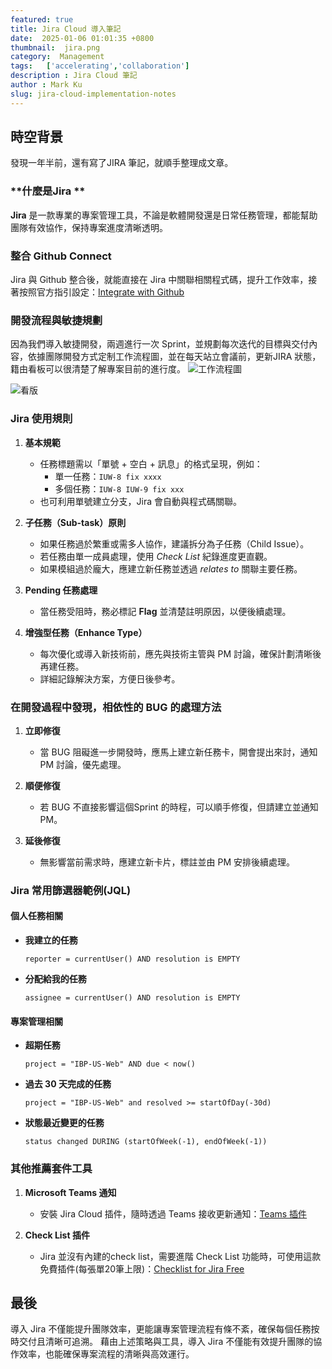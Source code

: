 ```yaml
---
featured: true
title: Jira Cloud 導入筆記
date:  2025-01-06 01:01:35 +0800
thumbnail:  jira.png
category:  Management   
tags:   ['accelerating','collaboration']
description : Jira Cloud 筆記
author : Mark Ku
slug: jira-cloud-implementation-notes
---
```

## 時空背景
發現一年半前，還有寫了JIRA 筆記，就順手整理成文章。

### **什麼是Jira **
**Jira** 是一款專業的專案管理工具，不論是軟體開發還是日常任務管理，都能幫助團隊有效協作，保持專案進度清晰透明。

### **整合 Github Connect**

Jira 與 Github 整合後，就能直接在 Jira 中關聯相關程式碼，提升工作效率，接著按照官方指引設定：[Integrate with Github](https://support.atlassian.com/jira-cloud-administration/docs/integrate-with-github/)

###  **開發流程與敏捷規劃**
因為我們導入敏捷開發，兩週進行一次 Sprint，並規劃每次迭代的目標與交付內容，依據團隊開發方式定制工作流程圖，並在每天站立會議前，更新JIRA 狀態，籍由看板可以很清楚了解專案目前的進行度。
![工作流程圖](workflow.png)

![看版](board.png)

### **Jira 使用規則**
1. **基本規範**
   - 任務標題需以「單號 + 空白 + 訊息」的格式呈現，例如：
     - 單一任務：`IUW-8 fix xxxx`
     - 多個任務：`IUW-8 IUW-9 fix xxx`
   - 也可利用單號建立分支，Jira 會自動與程式碼關聯。

2. **子任務（Sub-task）原則**
   - 如果任務過於繁重或需多人協作，建議拆分為子任務（Child Issue）。
   - 若任務由單一成員處理，使用 *Check List* 紀錄進度更直觀。
   - 如果模組過於龐大，應建立新任務並透過 *relates to* 關聯主要任務。

3. **Pending 任務處理**
   - 當任務受阻時，務必標記 **Flag** 並清楚註明原因，以便後續處理。

4. **增強型任務（Enhance Type）**
   - 每次優化或導入新技術前，應先與技術主管與 PM 討論，確保計劃清晰後再建任務。
   - 詳細記錄解決方案，方便日後參考。

### **在開發過程中發現，相依性的 BUG 的處理方法**

1. **立即修復**
   - 當 BUG 阻礙進一步開發時，應馬上建立新任務卡，開會提出來討，通知 PM 討論，優先處理。

2. **順便修復**
   - 若 BUG 不直接影響這個Sprint 的時程，可以順手修復，但請建立並通知PM。

3. **延後修復**
   - 無影響當前需求時，應建立新卡片，標註並由 PM 安排後續處理。

### **Jira 常用篩選器範例(JQL)**

#### **個人任務相關**
- **我建立的任務**
  ```
  reporter = currentUser() AND resolution is EMPTY
  ```
- **分配給我的任務**
  ```
  assignee = currentUser() AND resolution is EMPTY
  ```

#### **專案管理相關**
- **超期任務**
  ```
  project = "IBP-US-Web" AND due < now()
  ```
- **過去 30 天完成的任務**
  ```
  project = "IBP-US-Web" and resolved >= startOfDay(-30d)
  ```
- **狀態最近變更的任務**
  ```
  status changed DURING (startOfWeek(-1), endOfWeek(-1))
  ```

### **其他推薦套件工具**

1. **Microsoft Teams 通知**
   - 安裝 Jira Cloud 插件，隨時透過 Teams 接收更新通知：[Teams 插件](https://teams.microsoft.com/l/app/aa183fd9-7104-46c4-af9f-9ee9b81d717e?source=app-details-dialog)

2. **Check List 插件**
   - Jira 並沒有內建的check list，需要進階 Check List 功能時，可使用這款免費插件(每張單20筆上限)：[Checklist for Jira Free](https://marketplace.atlassian.com/apps/1223660/checklist-for-jira-free?tab=overview&hosting=cloud)

## 最後

導入 Jira 不僅能提升團隊效率，更能讓專案管理流程有條不紊，確保每個任務按時交付且清晰可追溯。
藉由上述策略與工具，導入 Jira 不僅能有效提升團隊的協作效率，也能確保專案流程的清晰與高效運行。

